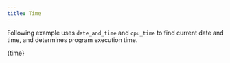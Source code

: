 ```yaml
---
title: Time
---
```

Following example uses `date_and_time` and `cpu_time` to find current date and
time, and determines program execution time.


<CodeBlock language="fortran" title="src/25_time.f90" showLineNumbers>{time}</CodeBlock>
